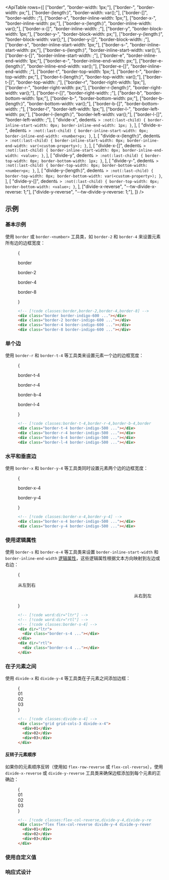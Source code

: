 

<ApiTable
  rows={[
    ["border", "border-width: 1px;"],
    ["border-<number>", "border-width: <number>px;"],
    ["border-(length:<custom-property>)", "border-width: var(<custom-property>);"],
    ["border-[<value>]", "border-width: <value>;"],
    ["border-x", "border-inline-width: 1px;"],
    ["border-x-<number>", "border-inline-width: <number>px;"],
    ["border-x-(length:<custom-property>)", "border-inline-width: var(<custom-property>);"],
    ["border-x-[<value>]", "border-inline-width: <value>;"],
    ["border-y", "border-block-width: 1px;"],
    ["border-y-<number>", "border-block-width: <number>px;"],
    ["border-y-(length:<custom-property>)", "border-block-width: var(<custom-property>);"],
    ["border-y-[<value>]", "border-block-width: <value>;"],
    ["border-s", "border-inline-start-width: 1px;"],
    ["border-s-<number>", "border-inline-start-width: <number>px;"],
    ["border-s-(length:<custom-property>)", "border-inline-start-width: var(<custom-property>);"],
    ["border-s-[<value>]", "border-inline-start-width: <value>;"],
    ["border-e", "border-inline-end-width: 1px;"],
    ["border-e-<number>", "border-inline-end-width: <number>px;"],
    ["border-e-(length:<custom-property>)", "border-inline-end-width: var(<custom-property>);"],
    ["border-e-[<value>]", "border-inline-end-width: <value>;"],
    ["border-t", "border-top-width: 1px;"],
    ["border-t-<number>", "border-top-width: <number>px;"],
    ["border-t-(length:<custom-property>)", "border-top-width: var(<custom-property>);"],
    ["border-t-[<value>]", "border-top-width: <value>;"],
    ["border-r", "border-right-width: 1px;"],
    ["border-r-<number>", "border-right-width: <number>px;"],
    ["border-r-(length:<custom-property>)", "border-right-width: var(<custom-property>);"],
    ["border-r-[<value>]", "border-right-width: <value>;"],
    ["border-b", "border-bottom-width: 1px;"],
    ["border-b-<number>", "border-bottom-width: <number>px;"],
    ["border-b-(length:<custom-property>)", "border-bottom-width: var(<custom-property>);"],
    ["border-b-[<value>]", "border-bottom-width: <value>;"],
    ["border-l", "border-left-width: 1px;"],
    ["border-l-<number>", "border-left-width: <number>px;"],
    ["border-l-(length:<custom-property>)", "border-left-width: var(<custom-property>);"],
    ["border-l-[<value>]", "border-left-width: <value>;"],
    [
      "divide-x",
      dedent`
        & > :not(:last-child) {
          border-inline-start-width: 0px;
          border-inline-end-width: 1px;
        }
    `,
    ],
    [
      "divide-x-<number>",
      dedent`
        & > :not(:last-child) {
          border-inline-start-width: 0px;
          border-inline-end-width: <number>px;
        }
    `,
    ],
    [
      "divide-x-(length:<custom-property>)",
      dedent`
        & > :not(:last-child) {
          border-inline-start-width: 0px;
          border-inline-end-width: var(<custom-property>);
        }
    `,
    ],
    [
      "divide-x-[<value>]",
      dedent`
        & > :not(:last-child) {
          border-inline-start-width: 0px;
          border-inline-end-width: <value>;
        }
    `,
    ],
    [
      "divide-y",
      dedent`
        & > :not(:last-child) {
          border-top-width: 0px;
          border-bottom-width: 1px;
        }
    `,
    ],
    [
      "divide-y-<number>",
      dedent`
        & > :not(:last-child) {
          border-top-width: 0px;
          border-bottom-width: <number>px;
        }
    `,
    ],
    [
      "divide-y-(length:<custom-property>)",
      dedent`
        & > :not(:last-child) {
          border-top-width: 0px;
          border-bottom-width: var(<custom-property>);
        }
    `,
    ],
    [
      "divide-y-[<value>]",
      dedent`
        & > :not(:last-child) {
          border-top-width: 0px;
          border-bottom-width: <value>;
        }
    `,
    ],
    ["divide-x-reverse", "--tw-divide-x-reverse: 1;"],
    ["divide-y-reverse", "--tw-divide-y-reverse: 1;"],
  ]}
/>

## 示例

### 基本示例

使用 `border` 或 `border-<number>` 工具类，如 `border-2` 和 `border-4` 来设置元素所有边的边框宽度：

<Figure>

<Example>
  {
    <div className="flex flex-col items-center justify-around gap-4 text-center text-sm leading-6 font-bold text-white sm:flex-row">
      <div className="flex shrink-0 flex-col items-center">
        <p className="mb-3 text-center font-mono text-xs font-medium text-gray-500 dark:text-gray-400">border</p>
        <div className="size-16 border border-indigo-600 p-4"></div>
      </div>
      <div className="flex shrink-0 flex-col items-center">
        <p className="mb-3 text-center font-mono text-xs font-medium text-gray-500 dark:text-gray-400">border-2</p>
        <div className="size-16 border-2 border-indigo-600 p-4"></div>
      </div>
      <div className="flex shrink-0 flex-col items-center">
        <p className="mb-3 text-center font-mono text-xs font-medium text-gray-500 dark:text-gray-400">border-4</p>
        <div className="size-16 border-4 border-indigo-600 p-4"></div>
      </div>
      <div className="flex shrink-0 flex-col items-center">
        <p className="mb-3 text-center font-mono text-xs font-medium text-gray-500 dark:text-gray-400">border-8</p>
        <div className="size-16 border-8 border-indigo-600 p-4"></div>
      </div>
    </div>
  }
</Example>

```html
<!-- [!code classes:border,border-2,border-4,border-8] -->
<div class="border border-indigo-600 ..."></div>
<div class="border-2 border-indigo-600 ..."></div>
<div class="border-4 border-indigo-600 ..."></div>
<div class="border-8 border-indigo-600 ..."></div>
```

</Figure>

### 单个边

使用 `border-r` 和 `border-t-4` 等工具类来设置元素一个边的边框宽度：

<Figure>

<Example>
  {
    <div className="flex flex-col items-center justify-around gap-4 text-center text-sm leading-6 font-bold text-white sm:flex-row">
      <div className="flex shrink-0 flex-col items-center">
        <p className="mb-3 text-center font-mono text-xs font-medium text-gray-500 dark:text-gray-400">border-t-4</p>
        <div className="size-16 border-t-4 border-indigo-500 p-4 outline-1 -outline-offset-1 outline-gray-900/20 outline-dashed dark:outline-white/20"></div>
      </div>
      <div className="flex shrink-0 flex-col items-center">
        <p className="mb-3 text-center font-mono text-xs font-medium text-gray-500 dark:text-gray-400">border-r-4</p>
        <div className="size-16 border-r-4 border-indigo-500 p-4 outline-1 -outline-offset-1 outline-gray-900/20 outline-dashed dark:outline-white/20"></div>
      </div>
      <div className="flex shrink-0 flex-col items-center">
        <p className="mb-3 text-center font-mono text-xs font-medium text-gray-500 dark:text-gray-400">border-b-4</p>
        <div className="size-16 border-b-4 border-indigo-500 p-4 outline-1 -outline-offset-1 outline-gray-900/20 outline-dashed dark:outline-white/20"></div>
      </div>
      <div className="flex shrink-0 flex-col items-center">
        <p className="mb-3 text-center font-mono text-xs font-medium text-gray-500 dark:text-gray-400">border-l-4</p>
        <div className="size-16 border-l-4 border-indigo-500 p-4 outline-1 -outline-offset-1 outline-gray-900/20 outline-dashed dark:outline-white/20"></div>
      </div>
    </div>
  }
</Example>

```html
<!-- [!code classes:border-t-4,border-r-4,border-b-4,border-l-4] -->
<div class="border-t-4 border-indigo-500 ..."></div>
<div class="border-r-4 border-indigo-500 ..."></div>
<div class="border-b-4 border-indigo-500 ..."></div>
<div class="border-l-4 border-indigo-500 ..."></div>
```

</Figure>

### 水平和垂直边

使用 `border-x` 和 `border-y-4` 等工具类同时设置元素两个边的边框宽度：

<Figure>

<Example>
  {
    <div className="flex flex-col items-center justify-around gap-4 text-center text-sm leading-6 font-bold text-white sm:flex-row">
      <div className="flex shrink-0 flex-col items-center">
        <p className="mb-3 text-center font-mono text-xs font-medium text-gray-500 dark:text-gray-400">border-x-4</p>
        <div className="size-16 border-x-4 border-indigo-500 p-4 outline-1 -outline-offset-1 outline-gray-900/20 outline-dashed dark:outline-white/20"></div>
      </div>
      <div className="flex shrink-0 flex-col items-center">
        <p className="mb-3 text-center font-mono text-xs font-medium text-gray-500 dark:text-gray-400">border-y-4</p>
        <div className="size-16 border-y-4 border-indigo-500 p-4 outline-1 -outline-offset-1 outline-gray-900/20 outline-dashed dark:outline-white/20"></div>
      </div>
    </div>
  }
</Example>

```html
<!-- [!code classes:border-x-4,border-y-4] -->
<div class="border-x-4 border-indigo-500 ..."></div>
<div class="border-y-4 border-indigo-500 ..."></div>
```

</Figure>

### 使用逻辑属性

使用 `border-s` 和 `border-e-4` 等工具类来设置 `border-inline-start-width` 和 `border-inline-end-width` [逻辑属性](https://developer.mozilla.org/en-US/docs/Web/CSS/CSS_Logical_Properties/Basic_concepts)，这些逻辑属性根据文本方向映射到左边或右边：

<Figure>

<Example>
  {
    <div className="grid grid-cols-2 place-items-center gap-x-4">
      <div className="flex flex-col items-start gap-y-4" dir="ltr">
        <p className="text-sm font-medium">从左到右</p>
        <div className="size-16 border-s-4 border-indigo-500 p-4 outline-1 -outline-offset-1 outline-gray-900/20 outline-dashed dark:outline-white/20"></div>
      </div>
      <div className="flex flex-col items-start gap-y-4" dir="rtl">
        <p className="text-sm font-medium">从右到左</p>
        <div className="size-16 border-s-4 border-indigo-500 p-4 outline-1 -outline-offset-1 outline-gray-900/20 outline-dashed dark:outline-white/20"></div>
      </div>
    </div>
  }
</Example>

```html
<!-- [!code word:dir="ltr"] -->
<!-- [!code word:dir="rtl"] -->
<!-- [!code classes:border-s-4] -->
<div dir="ltr">
  <div class="border-s-4 ..."></div>
</div>
<div dir="rtl">
  <div class="border-s-4 ..."></div>
</div>
```

</Figure>

### 在子元素之间

使用 `divide-x` 和 `divide-y-4` 等工具类在子元素之间添加边框：

<Figure>

<Example>
  {
    <div className="mx-auto grid max-w-lg grid-cols-3 divide-x-4 divide-indigo-500 rounded-lg text-center font-mono text-sm leading-6 font-bold text-gray-400">
      <div className="p-4 outline-1 -outline-offset-1 outline-gray-900/20 outline-dashed dark:outline-white/20">01</div>
      <div className="p-4 outline-1 -outline-offset-1 outline-gray-900/20 outline-dashed dark:outline-white/20">02</div>
      <div className="p-4 outline-1 -outline-offset-1 outline-gray-900/20 outline-dashed dark:outline-white/20">03</div>
    </div>
  }
</Example>

```html
<!-- [!code classes:divide-x-4] -->
<div class="grid grid-cols-3 divide-x-4">
  <div>01</div>
  <div>02</div>
  <div>03</div>
</div>
```

</Figure>

#### 反转子元素顺序

如果你的元素顺序反转（使用如 `flex-row-reverse` 或 `flex-col-reverse`），使用 `divide-x-reverse` 或 `divide-y-reverse` 工具类来确保边框添加到每个元素的正确边：

<Figure>

<Example>
  {
    <div className="mx-auto flex max-w-sm flex-col-reverse divide-y-4 divide-y-reverse divide-indigo-500 rounded-lg text-center font-mono text-sm leading-6 font-bold text-gray-400">
      <div className="p-4 outline-1 -outline-offset-1 outline-gray-900/20 outline-dashed dark:outline-white/20">01</div>
      <div className="p-4 outline-1 -outline-offset-1 outline-gray-900/20 outline-dashed dark:outline-white/20">02</div>
      <div className="p-4 outline-1 -outline-offset-1 outline-gray-900/20 outline-dashed dark:outline-white/20">03</div>
    </div>
  }
</Example>

```html
<!-- [!code classes:flex-col-reverse,divide-y-4,divide-y-reverse] -->
<div class="flex flex-col-reverse divide-y-4 divide-y-reverse divide-gray-200">
  <div>01</div>
  <div>02</div>
  <div>03</div>
</div>
```

</Figure>

### 使用自定义值

<UsingACustomValue utility="border" name="边框宽度" value="2vw" dataType="length" variable="border-width" />

### 响应式设计

<ResponsiveDesign property="border-width" defaultClass="border-2" featuredClass="border-t-4" />
